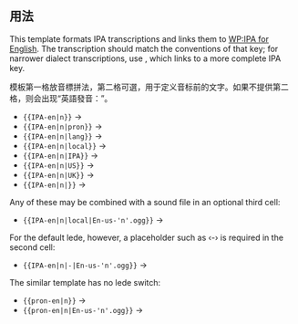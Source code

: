 {{Documentation subpage}}
{{缺乏中文說明}}

==用法==
This template formats IPA transcriptions and links them to [[WP:IPA for English]]. The transcription should match the conventions of that key; for narrower dialect transcriptions, use {{tl|IPA-all}}, which links to a more complete IPA key. 

模板第一格放音標拼法，第二格可選，用于定义音标前的文字。如果不提供第二格，则会出现“英語發音：”。
*<code><nowiki>{{IPA-en|n}}</nowiki></code> → {{IPA-en|n}}
*<code><nowiki>{{IPA-en|n|pron}}</nowiki></code> → {{IPA-en|n|pron}}
*<code><nowiki>{{IPA-en|n|lang}}</nowiki></code> → {{IPA-en|n|lang}}
*<code><nowiki>{{IPA-en|n|local}}</nowiki></code> → {{IPA-en|n|local}}
*<code><nowiki>{{IPA-en|n|IPA}}</nowiki></code> → {{IPA-en|n|IPA}}
*<code><nowiki>{{IPA-en|n|US}}</nowiki></code> → {{IPA-en|n|US}}
*<code><nowiki>{{IPA-en|n|UK}}</nowiki></code> → {{IPA-en|n|UK}}
*<code><nowiki>{{IPA-en|n|}}</nowiki></code> → {{IPA-en|n|}}

Any of these may be combined with a sound file in an optional third cell:
*<code><nowiki>{{IPA-en|n|local|En-us-'n'.ogg}}</nowiki></code> → {{IPA-en|n|local|En-us-'n'.ogg}}

For the default lede, however, a placeholder such as ‹-› is required in the second cell: 
*<code><nowiki>{{IPA-en|n|-|En-us-'n'.ogg}}</nowiki></code> → {{IPA-en|n|-|En-us-'n'.ogg}}

The similar template {{tl|pron-en}} has no lede switch: 
*<code><nowiki>{{pron-en|n}}</nowiki></code> → {{pron-en|n}}
*<code><nowiki>{{pron-en|n|En-us-'n'.ogg}}</nowiki></code> → {{pron-en|n|En-us-'n'.ogg}}

{{usage of IPA templates}}

<includeonly>{{Sandbox other||
<!-- 本行下加入模板的分類 -->
[[Category:IPA語言模板|{{PAGENAME}}]]
}}</includeonly>